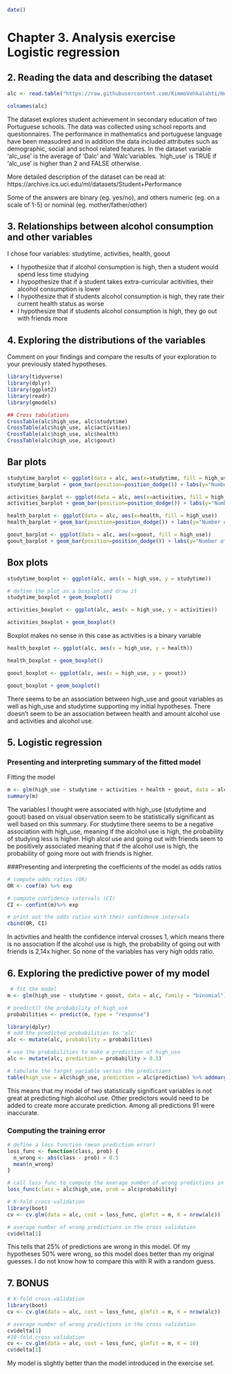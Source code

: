 ```r
date()
```
# Chapter 3. Analysis exercise Logistic regression

## 2. Reading the data and  describing the dataset

```r
alc <- read.table("https://raw.githubusercontent.com/KimmoVehkalahti/Helsinki-Open-Data-Science/master/datasets/alc.csv", sep = ",", header = TRUE)

colnames(alc)
```
The dataset explores student achievement in secondary education of two Portuguese schools. The data was collected using school reports and questionnaires. The performance in mathematics and portuguese language have been measudred and in addition the data included attributes such as demographic, social and school related features. In the dataset
variable 'alc_use' is the average of 'Dalc' and 'Walc'variables. 'high_use' is TRUE if 'alc_use' is higher than 2 and FALSE otherwise.

More detailed description of the dataset can be read at: https://archive.ics.uci.edu/ml/datasets/Student+Performance

Some of the answers are binary (eg. yes/no), and others numeric (eg. on a scale of 1-5) or nominal (eg. mother/father/other)


## 3. Relationships between alcohol consumption and other variables

I chose four variables: studytime, activities, health, goout

* I hypothesize that if alcohol consumption is high, then a student would spend less time studying
* I hypopthesize that if a student takes extra-curricular acitivities, their alcohol consumption is lower
* I hypothesize that if students alcohol consumption is high, they rate their current health status as worse
* I hypothesize that if students alcohol consumption is high, they go out with friends more 


## 4. Exploring the distributions of the variables
Comment on your findings and compare the results of your exploration to your previously stated hypotheses.

```r
library(tidyverse)
library(dplyr)
library(ggplot2)
library(readr)
library(gmodels)

## Cross tabulations
CrossTable(alc$high_use, alc$studytime)
CrossTable(alc$high_use, alc$activities)
CrossTable(alc$high_use, alc$health)
CrossTable(alc$high_use, alc$goout)
```
## Bar plots
```r
studytime_barplot <- ggplot(data = alc, aes(x=studytime, fill = high_use))
studytime_barplot + geom_bar(position=position_dodge()) + labs(y="Number of students")

```
```r
activities_barplot <- ggplot(data = alc, aes(x=activities, fill = high_use))
activities_barplot + geom_bar(position=position_dodge()) + labs(y="Number of students")
```
```r
health_barplot <- ggplot(data = alc, aes(x=health, fill = high_use))
health_barplot + geom_bar(position=position_dodge()) + labs(y="Number of students")
```
```r
goout_barplot <- ggplot(data = alc, aes(x=goout, fill = high_use))
goout_barplot + geom_bar(position=position_dodge()) + labs(y="Number of students")
```
## Box plots

```r
studytime_boxplot <- ggplot(alc, aes(x = high_use, y = studytime))

# define the plot as a boxplot and draw it
studytime_boxplot + geom_boxplot() 
```
```r
activities_boxplot <- ggplot(alc, aes(x = high_use, y = activities))

activities_boxplot + geom_boxplot() 

```
Boxplot makes no sense in this case as activities is a binary variable

```r
health_boxplot <- ggplot(alc, aes(x = high_use, y = health))

health_boxplot + geom_boxplot() 
```
```r
goout_boxplot <- ggplot(alc, aes(x = high_use, y = goout))

goout_boxplot + geom_boxplot() 
```
There seems to be an association between high_use and goout variables as well as high_use and studytime supporting my initial hypotheses. There doesn't seem to be an association between health and amount alcohol use and activities and alcohol use.  

## 5. Logistic regression

### Presenting and interpreting summary of the fitted model
Fitting the model
```r
m <- glm(high_use ~ studytime + activities + health + goout, data = alc, family = "binomial")
summary(m)
```
The variables I thought were associated with high_use (studytime and goout) based on visual observation seem to be statistically significant as well based on this summary. For studytime there seems to be a negative association with high_use, meaning if the alcohol use is high, the probability of studying less is higher. High alcol use and going out with friends seem to be positively associated meaning that if the alcohol use is high, the probability of going more out with friends is higher. 

###Presenting and interpreting the coefficients of the model as odds ratios
```r
# compute odds ratios (OR)
OR <- coef(m) %>% exp

# compute confidence intervals (CI)
CI <- confint(m)%>% exp

# print out the odds ratios with their confidence intervals
cbind(OR, CI) 
```
In activities and health the confidence interval crosses 1, which means there is no association 
If the alcohol use is high, the probability of going out with friends is 2,14x higher. So none of the variables has very high odds ratio. 

## 6. Exploring the predictive power of my model

```r
 # fit the model
m <- glm(high_use ~ studytime + goout, data = alc, family = "binomial")

# predict() the probability of high_use
probabilities <- predict(m, type = "response")

library(dplyr)
# add the predicted probabilities to 'alc'
alc <- mutate(alc, probability = probabilities)

# use the probabilities to make a prediction of high_use
alc <- mutate(alc, prediction = probability > 0.5)

# tabulate the target variable versus the predictions
table(high_use = alc$high_use, prediction = alc$prediction) %>% addmargins()

```

This means that my model of two statistically significant variables is not great at predicting high alcohol use. Other predictors would need to be added to create more accurate prediction. Among all predictions 91 were inaccurate. 

### Computing the training error

```r
# define a loss function (mean prediction error)
loss_func <- function(class, prob) {
  n_wrong <- abs(class - prob) > 0.5
  mean(n_wrong)
}

# call loss_func to compute the average number of wrong predictions in the (training) data
loss_func(class = alc$high_use, prob = alc$probability)
```
```r
# K-fold cross-validation
library(boot)
cv <- cv.glm(data = alc, cost = loss_func, glmfit = m, K = nrow(alc))

# average number of wrong predictions in the cross validation
cv$delta[1]
```
This tells that 25% of predictions are wrong in this model. Of my hypotheses 50% were wrong, so this model does better than my original guesses. I do not know how to compare this with R with a random guess. 

## 7. BONUS

```r
# K-fold cross-validation
library(boot)
cv <- cv.glm(data = alc, cost = loss_func, glmfit = m, K = nrow(alc))

# average number of wrong predictions in the cross validation
cv$delta[1]
#10-fold cross validation
cv <- cv.glm(data = alc, cost = loss_func, glmfit = m, K = 10)
cv$delta[1]
```
My model is slightly better than the model introduced in the exercise set. 
